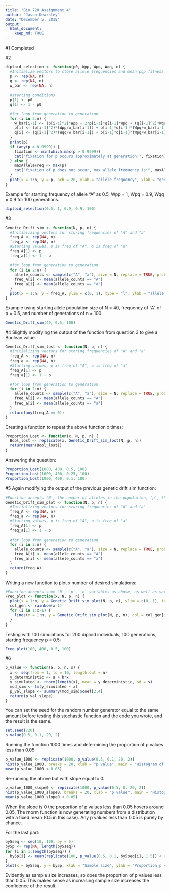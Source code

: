 ---
title: "Bio 720 Assignment 4"
author: "Jason Kearsley"
date: "December 5, 2018"
output: 
  html_document:
    keep_md: TRUE
---
#1
Completed

#2
```{r}
diploid_selection <- function(p0, Wpp, Wpq, Wqq, n) {
  #Initialize vectors to store allele frequencies and mean pop fitness
  p <- rep(NA, n)
  q <- rep(NA, n)
  w_bar <- rep(NA, n)
  
  #starting conditions
  p[1] <- p0
  q[1] <- 1 - p0
 
  #for loop from generation to generation
  for (i in 2:n) {
    w_bar[i-1] <- (p[i-1]^2)*Wpp + 2*p[i-1]*q[i-1]*Wpq + (q[i-1]^2)*Wqq
    p[i] <- (p[i-1]^2)*(Wpp/w_bar[i-1]) + p[i-1]*q[i-1]*(Wpq/w_bar[i-1])
    q[i] <- (q[i-1]^2)*(Wqq/w_bar[i-1]) + p[i-1]*q[i-1]*(Wpq/w_bar[i-1])
  }
  print(p)
  if (any(p > 0.9999)) {
    fixation <- min(which.max(p > 0.9999))
    cat("fixation for p occurs approximately at generation:", fixation)
  } else {
    maxAlleleFreq <- max(p)
    cat("fixation of p does not occur, max allele frequency is:", maxAlleleFreq)
  }
  plot(x = 1:n, y = p, pch = 20, ylab = "allele frequency", xlab = "generation")
}
```

Example for starting frequency of allele "A" as 0.5, Wpp = 1, Wpq = 0.9, Wqq = 0.9 for 100 generations.
```{r}
diploid_selection(0.5, 1, 0.9, 0.9, 100)
```

#3
```{r}
Genetic_Drift_sim <- function(N, p, n) {
  #Initializing vectors for storing frequencies of "A" and "a"
  freq_A <- rep(NA, n)
  freq_a <- rep(NA, n)
  #Starting values, p is freq of "A", q is freq of "a"
  freq_A[1] <- p
  freq_a[1] <- 1 - p
  
  #for loop from generation to generation
  for (i in 2:n) {
    allele_counts <- sample(c("A", "a"), size = N, replace = TRUE, prob = c(freq_A[i-1], freq_a[i-1]))
    freq_A[i] <- mean(allele_counts == "A")
    freq_a[i] <- mean(allele_counts == "a")
  }
  plot(x = 1:n, y = freq_A, ylim = c(0, 1), type = "l", ylab = "allele A frequency", xlab = "generation")
}
```

Example using starting allele population size of N = 40, frequency of "A" of p = 0.5, and number of generations of n = 100.
```{r}
Genetic_Drift_sim(40, 0.5, 100)
```

#4
Slightly modifying the output of the function from question 3 to give a Boolean value.
```{r}
Genetic_Drift_sim_lost <- function(N, p, n) {
  #Initializing vectors for storing frequencies of "A" and "a"
  freq_A <- rep(NA, n)
  freq_a <- rep(NA, n)
  #Starting values, p is freq of "A", q is freq of "a"
  freq_A[1] <- p
  freq_a[1] <- 1 - p
  
  #for loop from generation to generation
  for (i in 2:n) {
    allele_counts <- sample(c("A", "a"), size = N, replace = TRUE, prob = c(freq_A[i-1], freq_a[i-1]))
    freq_A[i] <- mean(allele_counts == "A")
    freq_a[i] <- mean(allele_counts == "a")
  }
  return(any(freq_A == 0))
}
```

Creating a function to repeat the above function x times:
```{r}
Proportion_Lost <- function(x, N, p, n) {
  Bool_lost <- replicate(x, Genetic_Drift_sim_lost(N, p, n))
  return(mean(Bool_lost))
}
```

Answering the question:
```{r}
Proportion_Lost(1000, 400, 0.5, 100)
Proportion_Lost(1000, 400, 0.25, 100)
Proportion_Lost(1000, 400, 0.1, 100)
```

#5
Again modifying the output of the previous genetic drift sim function:
```{r}
#Function accepts 'N', the number of alleles in the population, 'p', the frequency of allele "A" in the population, and 'n', the desired number of generations.
Genetic_Drift_sim_plot <- function(N, p, n) {
  #Initializing vectors for storing frequencies of "A" and "a"
  freq_A <- rep(NA, n)
  freq_a <- rep(NA, n)
  #Starting values, p is freq of "A", q is freq of "a"
  freq_A[1] <- p
  freq_a[1] <- 1 - p
  
  #for loop from generation to generation
  for (i in 2:n) {
    allele_counts <- sample(c("A", "a"), size = N, replace = TRUE, prob = c(freq_A[i-1], freq_a[i-1]))
    freq_A[i] <- mean(allele_counts == "A")
    freq_a[i] <- mean(allele_counts == "a")
  }
  return(freq_A)
}
```

Writing a new function to plot x number of desired simulations:
```{r}
#Function accepts same 'N', 'p', 'n' variables as above, as well as variable 'x' denoting the desired number of simulations.
Freq_plot <- function(x, N, p, n) {
  plot(x = 1:n, y = Genetic_Drift_sim_plot(N, p, n), ylim = c(0, 1), type = "l", ylab = "allele A frequency", xlab = "generation", main = "The influence of genetic drift on allele frequencies")
  col_gen <- rainbow(x-1)
  for (i in 1:x-1) {
    lines(x = 1:n, y = Genetic_Drift_sim_plot(N, p, n), col = col_gen[i])
  }
}
```

Testing with 100 simulations for 200 diploid individuals, 100 generations, starting frequency p = 0.5:
```{r}
Freq_plot(100, 400, 0.5, 100)
```

#6
```{r}
p_value <- function(a, b, n, s) {
  x <- seq(from = 1, to = 10, length.out = n)
  y_deterministic <- a + b*x
  y_simulated <- rnorm(length(x), mean = y_deterministic, sd = s)
  mod_sim <- lm(y_simulated ~ x)
  p_val_slope <- summary(mod_sim)$coef[2,4]
  return(p_val_slope)
}
```

You can set the seed for the random number generator equal to the same amount before testing this stochastic function and the code you wrote, and the result is the same.

```{r}
set.seed(720)
p_value(0.5, 0.1, 20, 2)
```

Running the function 1000 times and determining the proportion of p values less than 0.05:
```{r}
p_value_1000 <- replicate(1000, p_value(0.5, 0.1, 20, 2))
hist(p_value_1000, breaks = 20, xlab = "p value", main = "Histogram of 1000 p value simulations")
mean(p_value_1000 < 0.05)
```

Re-running the above but with slope equal to 0:
```{r}
p_value_1000_slope0 <- replicate(1000, p_value(0.5, 0, 20, 2))
hist(p_value_1000_slope0, breaks = 20, xlab = "p value", main = "Histogram of 1000 p value simulations")
mean(p_value_1000_slope0 < 0.05)
```

When the slope is 0 the proportion of p values less than 0.05 hovers around 0.05. The rnorm function is now generating numbers from a distribution with a fixed mean (0.5 in this case). Any p values less than 0.05 is purely by chance.

For the last part:
```{r}
by5seq <- seq(10, 100, by = 5)
by5p <- rep(NA, length(by5seq))
for (i in 1:length(by5seq)) {
  by5p[i] <- mean(replicate(100, p_value(0.5, 0.1, by5seq[i], 1.5)) < 0.05)
}
plot(x = by5seq, y = by5p, xlab = "Sample size", ylab = "Proportion p < 0.05", pch = 20)
```

Evidently as sample size increases, so does the proportion of p values less than 0.05. This makes sense as increasing sample size increases the confidence of the result.

